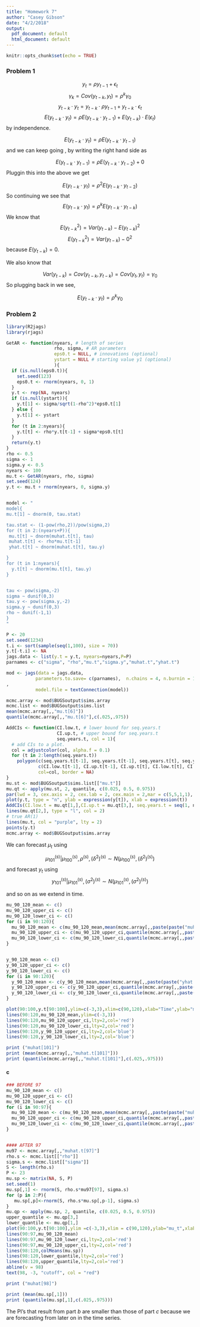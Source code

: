 ```yaml
---
title: "Homework 7"
author: "Casey Gibson"
date: "4/2/2018"
output:
  pdf_document: default
  html_document: default
---
```


```r
knitr::opts_chunk$set(echo = TRUE)
```


### Problem 1
$$y_t = \rho y_{t-1} + \epsilon_t$$
$$\gamma_k  = Cov(y_{t-k},y_t) = \rho^k\gamma_0$$
$$y_{t-k}\cdot y_t = y_{t-k} \cdot \rho y_{t-1} +y_{t-k}\cdot \epsilon_t$$
$$E(y_{t-k}\cdot y_t) =\rho E(y_{t-k} \cdot y_{t-1}) +E(y_{t-k})\cdot E(\epsilon_t)$$
by independence.

$$E(y_{t-k} \cdot y_t) = \rho E( y_{t-k} \cdot y_{t-1}) $$
and we can keep going , by writing the right hand side as 

$$E(y_{t-k}\cdot y_{t-1}) = \rho E(y_{t-k} \cdot y_{t-2}) + 0$$
Pluggin this into the above we get 

$$E(y_{t-k}\cdot y_{t}) = \rho^2E(y_{t-k} \cdot y_{t-2})$$
So continuing we see that 
$$E(y_{t-k} \cdot y_t) = \rho^k E( y_{t-k} \cdot y_{t-k}) $$
We know that $$E(y_{t-k}^2) = Var(y_{t-k}) - E(y_{t-k})^2$$
$$E(y_{t-k}^2) = Var(y_{t-k}) - 0^2$$
because $E(y_{t-k}) = 0$.

We also know that 

$$Var(y_{t-k}) = Cov(y_{t-k},y_{t-k}) = Cov(y_t,y_t) =  \gamma_0$$
So plugging back in we see,

$$E(y_{t-k} \cdot y_t) = \rho^k \gamma_0 $$

### Problem 2

```r
library(R2jags)
library(rjags)

GetAR <- function(nyears, # length of series
                  rho, sigma, # AR parameters
                  eps0.t = NULL, # innovations (optional)
                  ystart = NULL # starting value y1 (optional)
                  ){
  if (is.null(eps0.t)){
    set.seed(123)
    eps0.t <- rnorm(nyears, 0, 1)
  }
  y.t <- rep(NA, nyears)
  if (is.null(ystart)){
    y.t[1] <- sigma/sqrt(1-rho^2)*eps0.t[1]
  } else {
    y.t[1] <- ystart
  }
  for (t in 2:nyears){
    y.t[t] <- rho*y.t[t-1] + sigma*eps0.t[t]
  }
  return(y.t)
}
rho <- 0.5
sigma <- 1
sigma.y <- 0.5
nyears <- 100
mu.t <- GetAR(nyears, rho, sigma)
set.seed(124)
y.t <- mu.t + rnorm(nyears, 0, sigma.y)


model <- "
model{
mu.t[1] ~ dnorm(0, tau.stat)

tau.stat <- (1-pow(rho,2))/pow(sigma,2)
for (t in 2:(nyears+P)){
 mu.t[t] ~ dnorm(muhat.t[t], tau)
 muhat.t[t] <- rho*mu.t[t-1]
 yhat.t[t] ~ dnorm(muhat.t[t], tau.y)

}
for (t in 1:nyears){
  y.t[t] ~ dnorm(mu.t[t], tau.y)
}


tau <- pow(sigma,-2)
sigma ~ dunif(0,3)
tau.y <- pow(sigma.y,-2)
sigma.y ~ dunif(0,3)
rho ~ dunif(-1,1)
}
"

P <- 20
set.seed(1234)
t.i <- sort(sample(seq(1,100), size = 70))
y.t[-t.i] <- NA
jags.data <- list(y.t = y.t, nyears=nyears,P=P)
parnames <- c("sigma", "rho","mu.t","sigma.y","muhat.t","yhat.t")

mod <- jags(data = jags.data, 
           parameters.to.save= c(parnames),  n.chains = 4, n.burnin = 1000, n.iter = 1000+30000, n.thin =30
,
           model.file = textConnection(model))

```

```r
mcmc.array <- mod$BUGSoutput$sims.array
mcmc.list <- mod$BUGSoutput$sims.list
mean(mcmc.array[,,"mu.t[6]"])
quantile(mcmc.array[,,"mu.t[6]"],c(.025,.975))
```


```r
AddCIs <- function(CI.low.t, # lower bound for seq.years.t
                   CI.up.t, # upper bound for seq.years.t
                   seq.years.t, col = 1){
  # add CIs to a plot.
  col = adjustcolor(col, alpha.f = 0.1)
  for (t in 2:length(seq.years.t))
    polygon(c(seq.years.t[t-1], seq.years.t[t-1], seq.years.t[t], seq.years.t[t],seq.years.t[t-1]),
            c(CI.low.t[t-1], CI.up.t[t-1], CI.up.t[t], CI.low.t[t], CI.low.t[t-1]),
            col=col, border = NA)
}
mu.st <- mod$BUGSoutput$sims.list[["mu.t"]]
mu.qt <- apply(mu.st, 2, quantile, c(0.025, 0.5, 0.975))
par(lwd = 3, cex.axis = 2, cex.lab = 2, cex.main = 2,mar = c(5,5,1,1), mfrow = c(1,1))
plot(y.t, type = "n", ylab = expression(y[t]), xlab = expression(t))
AddCIs(CI.low.t = mu.qt[1,],CI.up.t = mu.qt[3,], seq.years.t = seq(1, nyears), col = 2)
lines(mu.qt[2,], type = "l", col = 2)
# true AR(1)
lines(mu.t, col = "purple", lty = 2)
points(y.t)
mcmc.array <- mod$BUGSoutput$sims.array

```

We can forecast $\mu_t$ using 

$$\mu_{101}^{(s)} | \mu_{100}^{(s)} , \rho^{(s)},(\delta^2)^{(s)} \sim N(\mu_{100}^{(s)},(\delta^2)^{(s)})$$
and forecast $y_t$ using 
$$y_{101}^{(s)} | \mu_{101}^{(s)}, (\sigma^2)^{(s)} \sim N(\mu_{101}^{(s)},(\sigma^2)^{(s)})$$

and so on as we extend in time. 

```r

mu_90_120_mean <- c()
mu_90_120_upper_ci <- c()
mu_90_120_lower_ci <- c()
for (i in 90:120){
  mu_90_120_mean <- c(mu_90_120_mean,mean(mcmc.array[,,paste(paste("muhat.t[",i,sep=""),"]",sep="")]))
  mu_90_120_upper_ci <- c(mu_90_120_upper_ci,quantile(mcmc.array[,,paste(paste("muhat.t[",i,sep=""),"]",sep="")],.975))
  mu_90_120_lower_ci <- c(mu_90_120_lower_ci,quantile(mcmc.array[,,paste(paste("muhat.t[",i,sep=""),"]",sep="")],.025))
}


y_90_120_mean <- c()
y_90_120_upper_ci <- c()
y_90_120_lower_ci <- c()
for (i in 90:120){
  y_90_120_mean <- c(y_90_120_mean,mean(mcmc.array[,,paste(paste("yhat.t[",i,sep=""),"]",sep="")]))
  y_90_120_upper_ci <- c(y_90_120_upper_ci,quantile(mcmc.array[,,paste(paste("yhat.t[",i,sep=""),"]",sep="")],.975))
  y_90_120_lower_ci <- c(y_90_120_lower_ci,quantile(mcmc.array[,,paste(paste("yhat.t[",i,sep=""),"]",sep="")],.025))
}

plot(90:100,y.t[90:100],ylim=c(-3,3),xlim=c(90,120),xlab="Time",ylab="muhat",col='red',sub="Blue=UI,Red=CI")
lines(90:120,mu_90_120_mean,ylim=c(-3,3))
lines(90:120,mu_90_120_upper_ci,lty=2,col='red')
lines(90:120,mu_90_120_lower_ci,lty=2,col='red')
lines(90:120,y_90_120_upper_ci,lty=2,col='blue')
lines(90:120,y_90_120_lower_ci,lty=2,col='blue')

```

```r
print ("muhat[101]") 
print (mean(mcmc.array[,,"muhat.t[101]"]))
print (quantile(mcmc.array[,,"muhat.t[101]"],c(.025,.975)))


```

#### c

```r

### BEFORE 97
mu_90_120_mean <- c()
mu_90_120_upper_ci <- c()
mu_90_120_lower_ci <- c()
for (i in 90:97){
  mu_90_120_mean <- c(mu_90_120_mean,mean(mcmc.array[,,paste(paste("muhat.t[",i,sep=""),"]",sep="")]))
  mu_90_120_upper_ci <- c(mu_90_120_upper_ci,quantile(mcmc.array[,,paste(paste("muhat.t[",i,sep=""),"]",sep="")],.975))
  mu_90_120_lower_ci <- c(mu_90_120_lower_ci,quantile(mcmc.array[,,paste(paste("muhat.t[",i,sep=""),"]",sep="")],.025))
}


#### AFTER 97
mu97 <- mcmc.array[,,"muhat.t[97]"]
rho.s <- mcmc.list[["rho"]]
sigma.s <- mcmc.list[["sigma"]]
S <- length(rho.s)
P <- 23
mu.sp <- matrix(NA, S, P)
set.seed(1)
mu.sp[,1] <- rnorm(S, rho.s*mu97[97], sigma.s)
for (p in 2:P){
   mu.sp[,p]<-rnorm(S, rho.s*mu.sp[,p-1], sigma.s)
}
mu.qp <- apply(mu.sp, 2, quantile, c(0.025, 0.5, 0.975))
upper_quantile <- mu.qp[3,]
lower_quantile <- mu.qp[1,]
plot(90:100,y.t[90:100],ylim =c(-3,3),xlim = c(90,120),ylab="mu_t",xlab="time")
lines(90:97,mu_90_120_mean)
lines(90:97,mu_90_120_lower_ci,lty=2,col='red')
lines(90:97,mu_90_120_upper_ci,lty=2,col='red')
lines(98:120,colMeans(mu.sp))
lines(98:120,lower_quantile,lty=2,col='red')
lines(98:120,upper_quantile,lty=2,col='red')
abline(v = 98)
text(98, -3, "cutoff", col = "red") 
```

```r
print ("muhat[98]")

print (mean(mu.sp[,1]))
print (quantile(mu.sp[,1],c(.025,.975)))

```

The PI's that result from part $b$ are smaller than those of part $c$ because we are forecasting from later on in the time series.
